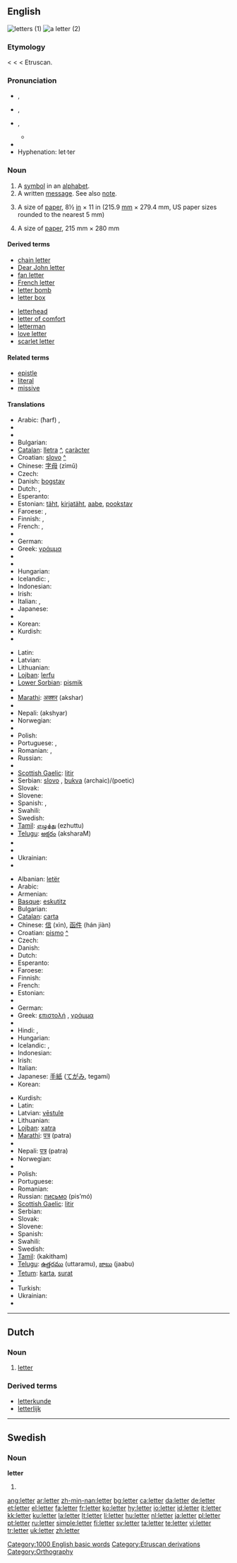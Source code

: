 {{wikipedia|letter (disambiguation)}}
==English==
[[Image:Cursive.svg|thumb|letters (1)]]
[[Image:LeibnizBrief1.jpg|thumb|a letter (2)]]

{{rank|alone|body|point|346|letter|become|became|second}}

===Etymology===
{{ME.}} < {{OF.}} {{term|lettre}} < {{L.}} {{term|littera|lang=la||letter of the alphabet; epistle}} < Etruscan.

===Pronunciation===
* {{a|RP}} {{IPA|/ˈlɛt.ə/}}, {{SAMPA|/"lEt.@/}}
* {{a|AusE}} {{IPA|/ˈlet.ə/}}, {{SAMPA|/"let.@/}}
* {{a|GenAm}} {{IPA|/ˈlɛt.ɚ/}}, {{SAMPA|/"lEt.@`/}}
** {{audio|en-us-letter.ogg|Audio (US)}}
* {{rhymes|ɛtə(r)}}
* Hyphenation: let·ter

===Noun===
{{en-noun}}
{{wikipedia}}

# A [[symbol]] in an [[alphabet]].
# A written [[message]]. See also [[note]].
# {{US|uncountable}} A size of [[paper]], 8½ [[inch|in]] × 11 in (215.9 [[millimetre|mm]] × 279.4 mm, US paper sizes rounded to the nearest 5 mm)
# {{Canada|uncountable}} A size of [[paper]], 215 mm × 280 mm

====Derived terms====
{{top2}}
* [[chain letter]]
* [[Dear John letter]]
* [[fan letter]]
* [[French letter]]
* [[letter bomb]]
* [[letter box]]
{{mid2}}
* [[letterhead]]
* [[letter of comfort]]
* [[letterman]]
* [[love letter]]
* [[scarlet letter]]
{{bottom2}}

====Related terms====
* [[epistle]]
* [[literal]]
* [[missive]]

====Translations====
{{trans-top|letter of the alphabet}}
* Arabic: {{ARchar|[[حرف|حَرْف]]}} (ħarf) {{m}}, {{ARchar|[[حروف|حُرُوف]]}} {{IPAchar|(ħurúːf)}} {{p}}
* {{trreq|Armenian}}
* {{trreq|Basque}}
* Bulgarian: {{t+|bg|буква|f|tr=búkva|sc=Cyrl}}
* [[Catalan]]: [[lletra]] {{f}} [[:ca:lletra|^]], [[caràcter]]
* Croatian: [[slovo#Croatian|slovo]] {{n}} [[:hr:slovo|^]]
* Chinese: [[字母]] (zìmǔ)
* Czech: {{t+|cs|písmeno|n}}
* Danish: [[bogstav]] {{n|c}}
* Dutch: {{t+|nl|letter|f}}, {{t+|nl|karakter|n}}
* Esperanto: {{t-|eo|litero|xs=Esperanto}}
* Estonian: [[täht]], [[kirjatäht]], [[aabe]], [[pookstav]]
* Faroese: {{t+|fo|bókstavur|m|xs=Faroese}}, {{t-|fo|stavur|m|xs=Faroese}}
* Finnish: {{t+|fi|kirjain}}, {{t+|fi|aakkonen}}
* French: {{t+|fr|lettre|f}}, {{t+|fr|caractère|m}}
* {{trreq|Georgian}}
* German: {{t+|de|Buchstabe|m}}
* Greek: [[γράμμα]] {{IPAchar|[ˈɣrama]}} {{n}}
* {{trreq|Hebrew}}
* {{trreq|Hindi}}
* Hungarian: {{t+|hu|betű}}
* Icelandic: {{t+|is|bókstafur|m}}, {{t+|is|stafur|m}}
* Indonesian: {{t+|id|huruf|xs=Indonesian}}
* Irish: {{t-|ga|litir|f|xs=Irish}}
* Italian: {{t+|it|lettera|f}}, {{t+|it|carattere|m}}
* Japanese: {{t+|ja|文字|tr=móji|sc=Jpan}}
* {{trreq|Khmer}}
* Korean: {{t+|ko|문자|tr=munja|sc=Hang}}
* Kurdish: {{t+|ku|پیت|sc=KUchar}}
* {{trreq|Lao}}
{{trans-mid}}
* Latin: {{t+|la|littera}}
* Latvian: {{t-|lv|burts|m|xs=Latvian}}
* Lithuanian: {{t+|lt|raidė|f|xs=Lithuanian}}
* [[Lojban]]: [[lerfu]]
* [[Lower Sorbian]]: [[pismik]] {{m}}
* {{trreq|Maltese}}
* [[Marathi]]: [[अक्शर]] (akshar)
* {{trreq|Mongolian}}
* Nepali: (akshyar)
* Norwegian: {{t+|no|bokstav|m}}
* {{trreq|Persian}}
* Polish: {{t+|pl|litera|f}}
* Portuguese: {{t+|pt|letra|f}}, {{t-|pt|caractér|m}}
* Romanian: {{t+|ro|literă|f}}, {{t-|ro|caracter|n}}
* Russian: {{t+|ru|буква|f|tr=búkva|sc=Cyrl}}
* {{trreq|Sanskrit}}
* [[Scottish Gaelic]]: [[litir]] {{f}}
* Serbian: [[slovo]] {{n}}, [[bukva]] {{f}} (archaic)/(poetic)
* Slovak: {{t-|sk|písmeno|n}}
* Slovene: {{t+|sl|črka|f}}
* Spanish: {{t+|es|letra|f}}, {{t+|es|carácter|m}}
* Swahili: {{t-|sw|herufi|xs=Swahili}}
* Swedish: {{t+|sv|bokstav}}
* [[Tamil]]: [[எழுத்து]] (ezhuttu)
* [[Telugu]]: [[అక్షరం]] (aksharaM)
* {{trreq|Thai}}
* {{trreq|Turkish}}
* Ukrainian: {{t-|uk|буква|f|tr=búkva|sc=Cyrl|xs=Ukrainian}}
* {{trreq|Vietnamese}}
{{trans-bottom}}

{{trans-top|written message}}
* Albanian: [[letër]]
* Arabic: {{ARchar|[[رسالة|رِسَالَة]]}} {{IPAchar|(risáːla)}} {{f}}
* Armenian: {{t-|hy|նամակ|sc=Hayeren|xs=Armenian}}
* [[Basque]]: [[eskutitz]]
* Bulgarian: {{t+|bg|писмо|n|tr=pismó|sc=Cyrl}}
* [[Catalan]]: [[carta]] {{f}}
* Chinese: [[信]] (xìn), [[函件]] (hán jiàn)
* Croatian: [[pismo#Croatian|pismo]] {{n}} [[:hr:pismo|^]]
* Czech: {{t+|cs|dopis|m}}
* Danish: {{t+|da|brev|n}}
* Dutch: {{t+|nl|brief|m}}
* Esperanto: {{t-|eo|letero|xs=Esperanto}}
* Faroese: {{t-|fo|bræv|n|xs=Faroese}}
* Finnish: {{t+|fi|kirje}}
* French: {{t+|fr|lettre|f}}
* Estonian: {{t-|et|kiri}}
* {{trreq|Georgian}}
* German: {{t+|de|Brief|m}}
* Greek: [[επιστολή]] {{IPAchar|[e̞ˌpisto̞ˈli]}} {{f}}, [[γράμμα]] {{IPAchar|[ˈɣrama]}} {{n}}
* {{trreq|Hebrew}}
* Hindi: {{t-|hi|पत्र|m|sc=Deva|xs=Hindi}}, {{t-|hi|चिट्टी|f|sc=Deva|xs=Hindi}}
* Hungarian: {{t+|hu|levél}}
* Icelandic: {{t+|is|bréf|n}}, {{t-|is|sendibréf|n}}
* Indonesian: {{t+|id|surat|xs=Indonesian}}
* Irish: {{t-|ga|litir|f|xs=Irish}}
* Italian: {{t+|it|lettera|f}}
* Japanese: [[手紙]] ([[てがみ]], tegamí)
* Korean: {{t-|ko|편지|tr=pyeonji|sc=Hang}}
{{trans-mid}}
* Kurdish: {{t+|ku|نامه‌|sc=KUchar}}
* Latin: {{t-|la|epistula|f}}
* Latvian: [[vēstule]] {{f}}
* Lithuanian: {{t+|lt|laiškas|m|xs=Lithuanian}}
* [[Lojban]]: [[xatra]]
* [[Marathi]]: [[पत्र]] (patra)
* {{trreq|Mongolian}}
* Nepali: [[पत्र]] (patra)
* Norwegian: {{t-|no|brev|n}}
* {{trreq|Persian}}
* Polish: {{t+|pl|list|m}}
* Portuguese: {{t+|pt|carta|f}}
* Romanian: {{t-|ro|scrisoare|f}}
* Russian: [[письмо]] (pis’mó) {{n}}
* [[Scottish Gaelic]]: [[litir]] {{f}}
* Serbian: {{t+|sr|писмо|n|tr=pismo|sc=Cyrl}}
* Slovak: {{t-|sk|list|m}}
* Slovene: {{t+|sl|pismo|n}}
* Spanish: {{t+|es|carta|f}}
* Swahili: {{t-|sw|barua|xs=Swahili}}
* Swedish: {{t+|sv|brev}}
* [[Tamil]]: {{t|ta|கடுதாசி|xs=Tamil}} (kakitham)
* [[Telugu]]: [[ఉత్తరము]] (uttaramu), [[జాబు]] (jaabu)
* [[Tetum]]: [[karta]], [[surat]]
* {{trreq|Thai}}
* Turkish: {{t+|tr|mektup}}
* Ukrainian: {{t-|uk|лист|m|tr=list|sc=Cyrl|xs=Ukrainian}}
* {{trreq|Vietnamese}}
{{trans-bottom}}

[[Category:1000 English basic words]]
[[Category:Etruscan derivations]]
[[Category:Orthography]]

----

==Dutch==
{{wikipedia|lang=nl}}

===Noun===
{{nl-noun|g=f|pl1=letteren|pl2=letters|dim=lettertje}}

# [[letter#English|letter]]

===Derived terms===
* [[letterkunde]]
* [[letterlijk]]

----

==Swedish==

===Noun===
'''letter'''

# {{sv-noun-form-indef-pl|lett}}

[[ang:letter]]
[[ar:letter]]
[[zh-min-nan:letter]]
[[bg:letter]]
[[ca:letter]]
[[da:letter]]
[[de:letter]]
[[et:letter]]
[[el:letter]]
[[fa:letter]]
[[fr:letter]]
[[ko:letter]]
[[hy:letter]]
[[io:letter]]
[[id:letter]]
[[it:letter]]
[[kk:letter]]
[[ku:letter]]
[[la:letter]]
[[lt:letter]]
[[li:letter]]
[[hu:letter]]
[[nl:letter]]
[[ja:letter]]
[[pl:letter]]
[[pt:letter]]
[[ru:letter]]
[[simple:letter]]
[[fi:letter]]
[[sv:letter]]
[[ta:letter]]
[[te:letter]]
[[vi:letter]]
[[tr:letter]]
[[uk:letter]]
[[zh:letter]]